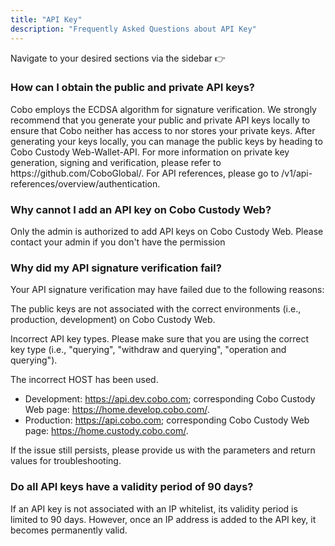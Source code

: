 ```yaml
---
title: "API Key"
description: "Frequently Asked Questions about API Key"
---
```

<Tip> Navigate to your desired sections via the sidebar   👉 </Tip>

### How can I obtain the public and private API keys?
<Expandable title="Answer">
      <ResponseField >
      Cobo employs the ECDSA algorithm for signature verification. We strongly recommend that you generate your public and private API keys locally to ensure that Cobo neither has access to nor stores your private keys. After generating your keys locally, you can manage the public keys by heading to Cobo Custody Web-Wallet-API. For more information on private key generation, signing and verification, please refer to https://github.com/CoboGlobal/. For API references, please go to /v1/api-references/overview/authentication.
      </ResponseField>
  </Expandable>

### Why cannot I add an API key on Cobo Custody Web?
<Expandable title="Answer">
      <ResponseField >
      Only the admin is authorized to add API keys on Cobo Custody Web. Please contact your admin if you don't have the permission
      </ResponseField>
  </Expandable>

### Why did my API signature verification fail?
<Expandable title="Answer">
      <ResponseField >
      Your API signature verification may have failed due to the following reasons:

The public keys are not associated with the correct environments (i.e., production, development) on Cobo Custody Web.

Incorrect API key types. Please make sure that you are using the correct key type (i.e., "querying", "withdraw and querying", "operation and querying").

The incorrect HOST has been used.
- Development: https://api.dev.cobo.com; corresponding Cobo Custody Web page: https://home.develop.cobo.com/.
- Production: https://api.cobo.com; corresponding Cobo Custody Web page: https://home.custody.cobo.com/.

If the issue still persists, please provide us with the parameters and return values for troubleshooting.
      </ResponseField>
  </Expandable>


### Do all API keys have a validity period of 90 days?
<Expandable title="Answer">
      <ResponseField >
      If an API key is not associated with an IP whitelist, its validity period is limited to 90 days. However, once an IP address is added to the API key, it becomes permanently valid.
      </ResponseField>
  </Expandable>
